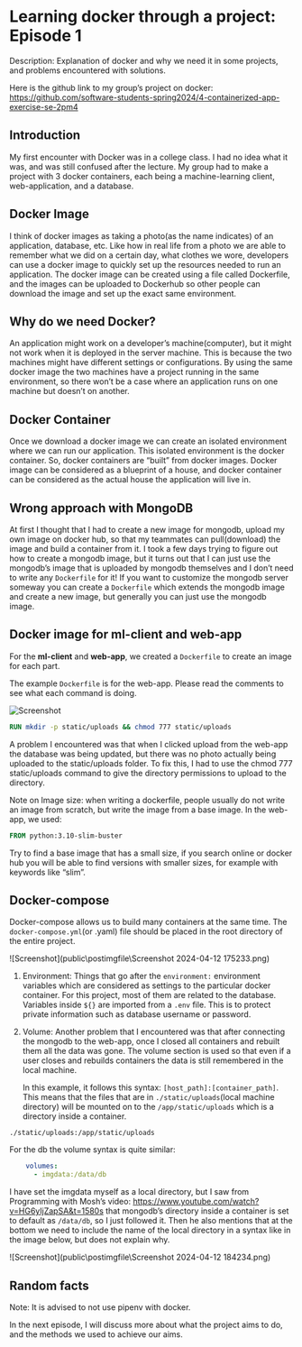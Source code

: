 # Learning docker through a project: Episode 1
Description: Explanation of docker and why we need it in some projects, and problems encountered with solutions.

Here is the github link to my group’s project on docker:
<https://github.com/software-students-spring2024/4-containerized-app-exercise-se-2pm4>

## Introduction

My first encounter with Docker was in a college class. I had no idea what it was, and was still confused after the lecture. My group had to make a project with 3 docker containers, each being a machine-learning client, web-application, and a database. 

## Docker Image

I think of docker images as taking a photo(as the name indicates) of an application, database, etc. Like how in real life from a photo we are able to remember what we did on a certain day, what clothes we wore, developers can use a docker image to quickly set up the resources needed to run an application. The docker image can be created using a file called Dockerfile, and the images can be uploaded to Dockerhub so other people can download the image and set up the exact same environment. 

## Why do we need Docker?

An application might work on a developer’s machine(computer), but it might not work when it is deployed in the server machine. This is because the two machines might have different settings or configurations. By using the same docker image the two machines have a project running in the same environment, so there won’t be a case where an application runs on one machine but doesn’t on another.

## Docker Container 
	
Once we download a docker image we can create an isolated environment where we can run our application. This isolated environment is the docker container. So, docker containers are “built” from docker images. Docker image can be considered as a blueprint of a house, and docker container can be considered as the actual house the application will live in. 

## Wrong approach with MongoDB

At first I thought that I had to create a new image for mongodb, upload my own image on docker hub, so that my teammates can pull(download) the image and build a container from it. I took a few days trying to figure out how to create a mongodb image, but it turns out that I can just use the mongodb’s image that is uploaded by mongodb themselves and I don’t need to write any `Dockerfile` for it! If you want to customize the mongodb server someway you can create a `Dockerfile` which extends the mongodb image and create a new image, but generally you can just use the mongodb image. 

## Docker image for ml-client and web-app
	
For the **ml-client** and **web-app**, we created a `Dockerfile` to create an image for each part. 

The example `Dockerfile` is for the web-app. Please read the comments to see what each command is doing.

![Screenshot](public/postimgfile/Screenshot%202024-04-12%20182759.png)

```dockerfile
RUN mkdir -p static/uploads && chmod 777 static/uploads
```

A problem I encountered was that when I clicked upload from the web-app the database was being updated, but there was no photo actually being uploaded to the static/uploads folder. To fix this, I had to use the chmod 777 static/uploads command to give the directory permissions to upload to the directory.

Note on Image size: when writing a dockerfile, people usually do not write an image from scratch, but write the image from a base image. In the web-app, we used:

```dockerfile
FROM python:3.10-slim-buster
```

Try to find a base image that has a small size, if you search online or docker hub you will be able to find versions with smaller sizes, for example with keywords like “slim”.

## Docker-compose

Docker-compose allows us to build many containers at the same time. The `docker-compose.yml`(or .yaml) file should be placed in the root directory of the entire project.

![Screenshot](public\postimgfile\Screenshot 2024-04-12 175233.png)

1. Environment:
    Things that go after the `environment:` environment variables which are considered as settings to the particular docker container. For this project, most of them are related to the database. Variables inside `${}` are imported from a `.env` file. This is to protect private information such as database username or password.

2. Volume: 
    Another problem that I encountered was that after connecting the mongodb to the web-app, once I closed all containers and rebuilt them all the data was gone. The volume section is used so that even if a user closes and rebuilds containers the data is still remembered in the local machine. 

    In this example, it follows this syntax: `[host_path]:[container_path]`.
    This means that the files that are in `./static/uploads`(local machine directory) will be mounted on to the `/app/static/uploads` which is a directory inside a container.

`./static/uploads:/app/static/uploads`

For the db the volume syntax is quite similar:

```yml
    volumes:
      - imgdata:/data/db
```

I have set the imgdata myself as a local directory, but I saw from Programming with Mosh’s video: <https://www.youtube.com/watch?v=HG6yIjZapSA&t=1580s> that mongodb’s directory inside a container is set to default as  `/data/db`, so I just followed it. Then he also mentions that at the bottom we need to include the name of the local directory in a syntax like in the image below, but does not explain why.

![Screenshot](public\postimgfile\Screenshot 2024-04-12 184234.png)

## Random facts

Note: It is advised to not use pipenv with docker.

In the next episode, I will discuss more about what the project aims to do, and the methods we used to achieve our aims. 
